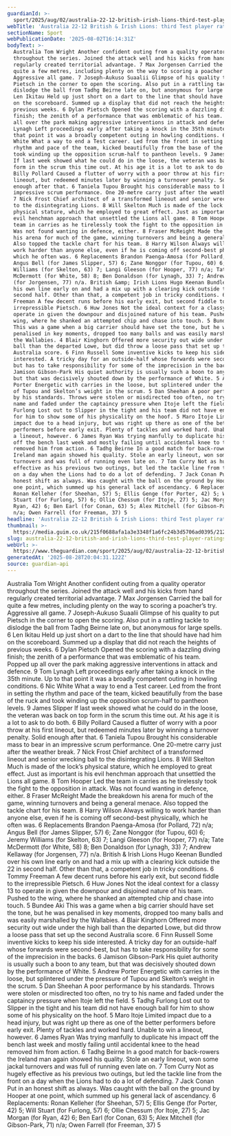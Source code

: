 ```yaml
---
guardianId: >-
  sport/2025/aug/02/australia-22-12-british-irish-lions-third-test-player-ratings
webTitle: 'Australia 22-12 British & Irish Lions: third Test player ratings'
sectionName: Sport
webPublicationDate: '2025-08-02T16:14:31Z'
bodyText: >-
  Australia Tom Wright Another confident outing from a quality operator
  throughout the series. Joined the attack well and his kicks from hand
  regularly created territorial advantage. 7 Max Jorgensen Carried the ball for
  quite a few metres, including plenty on the way to scoring a poacher’s try.
  Aggressive all game. 7 Joseph-Aukuso Suaalii Glimpse of his quality to put
  Pietsch in the corner to open the scoring. Also put in a rattling tackle to
  dislodge the ball from Tadhg Beirne late on, but anonymous for large spells. 6
  Len Ikitau Held up just short on a dart to the line that should have had him
  on the scoreboard. Summed up a display that did not reach the heights of
  previous weeks. 6 Dylan Pietsch Opened the scoring with a dazzling diving
  finish; the zenith of a performance that was emblematic of his team. Popped up
  all over the park making aggressive interventions in attack and defence. 9 Tom
  Lynagh Left proceedings early after taking a knock in the 35th minute. Up to
  that point it was a broadly competent outing in howling conditions. 6 Nic
  White What a way to end a Test career. Led from the front in setting the
  rhythm and pace of the team, kicked beautifully from the base of the ruck and
  took winding up the opposition scrum-half to pantheon levels. 9 James Slipper
  If last week showed what he could do in the loose, the veteran was back on top
  form in the scrum this time out. At his age it is a lot to ask to do both. 6
  Billy Pollard Caused a flutter of worry with a poor throw at his first
  lineout, but redeemed minutes later by winning a turnover penalty. Solid
  enough after that. 6 Taniela Tupou Brought his considerable mass to bear in an
  impressive scrum performance. One 20-metre carry just after the weather break.
  7 Nick Frost Chief architect of a transformed lineout and senior wrecking ball
  to the disintegrating Lions. 8 Will Skelton Much is made of the lock’s
  physical stature, which he employed to great effect. Just as important is his
  evil henchman approach that unsettled the Lions all game. 8 Tom Hooper Led the
  team in carries as he tirelessly took the fight to the opposition in attack.
  Was not found wanting in defence, either. 8 Fraser McReight Made the breakdown
  his arena for much of the game, winning turnovers and being a general menace.
  Also topped the tackle chart for his team. 8 Harry Wilson Always willing to
  work harder than anyone else, even if he is coming off second-best physically,
  which he often was. 6 Replacements Brandon Paenga-Amosa (for Pollard, 72) n/a;
  Angus Bell (for James Slipper, 57) 6; Zane Nonggor (for Tupou, 60) 6; Jeremy
  Williams (for Skelton, 63) 7; Langi Gleeson (for Hooper, 77) n/a; Tate
  McDermott (for White, 58) 8; Ben Donaldson (for Lynagh, 33) 7; Andrew Kellaway
  (for Jorgensen, 77) n/a. British &amp; Irish Lions Hugo Keenan Bundled over
  his own line early on and had a mix up with a clearing kick outside the 22 in
  second half. Other than that, a competent job in tricky conditions. 6 Tommy
  Freeman A few decent runs before his early exit, but second fiddle to the
  irrepressible Pietsch. 6 Huw Jones Not the ideal context for a classy 13 to
  operate in given the downpour and disjoined nature of his team. Pushed to the
  wing, where he shanked an attempted chip and chase into touch. 5 Bundee Aki
  This was a game when a big carrier should have set the tone, but he was
  penalised in key moments, dropped too many balls and was easily marshalled by
  the Wallabies. 4 Blair Kinghorn Offered more security out wide under the high
  ball than the departed Lowe, but did throw a loose pass that set up the second
  Australia score. 6 Finn Russell Some inventive kicks to keep his side
  interested. A tricky day for an outside-half whose forwards were second-best,
  but has to take responsibility for some of the imprecision in the backs. 6
  Jamison Gibson-Park His quiet authority is usually such a boon to any team,
  but that was decisively shouted down by the performance of White. 5 Andrew
  Porter Energetic with carries in the loose, but splintered under the pressure
  of Tupou and Skelton’s weight in the scrum. 5 Dan Sheehan A poor performance
  by his standards. Throws were stolen or misdirected too often, no try to his
  name and faded under the captaincy pressure when Itoje left the field. 5 Tadhg
  Furlong Lost out to Slipper in the tight and his team did not have enough ball
  for him to show some of his physicality on the hoof. 5 Maro Itoje Limited
  impact due to a head injury, but was right up there as one of the better
  performers before early exit. Plenty of tackles and worked hard. Unable to win
  a lineout, however. 6 James Ryan Was trying manfully to duplicate his impact
  off the bench last week and mostly failing until accidental knee to the head
  removed him from action. 6 Tadhg Beirne In a good match for back-rowers the
  Ireland man again showed his quality. Stole an early lineout, won some jackal
  turnovers and was full of running even late on. 7 Tom Curry Not as hugely
  effective as his previous two outings, but led the tackle line from the front
  on a day when the Lions had to do a lot of defending. 7 Jack Conan Put in an
  honest shift as always. Was caught with the ball on the ground by Hooper at
  one point, which summed up his general lack of ascendancy. 6 Replacements:
  Ronan Kelleher (for Sheehan, 57) 5; Ellis Genge (for Porter, 42) 5; Will
  Stuart (for Furlong, 57) 6; Ollie Chessum (for Itoje, 27) 5; Jac Morgan (for
  Ryan, 42) 6; Ben Earl (for Conan, 63) 5; Alex Mitchell (for Gibson-Park, 71)
  n/a; Owen Farrell (for Freeman, 37) 5
headline: 'Australia 22-12 British & Irish Lions: third Test player ratings'
thumbnail: >-
  https://media.guim.co.uk/215f0688afa1a3e3348f1a6fc24b3d5706ad0395/212_0_2603_2082/500.jpg
slug: australia-22-12-british-and-irish-lions-third-test-player-ratings
webUrl: >-
  https://www.theguardian.com/sport/2025/aug/02/australia-22-12-british-irish-lions-third-test-player-ratings
generatedAt: '2025-08-28T20:04:31.122Z'
source: guardian-api
---
```

Australia Tom Wright Another confident outing from a quality operator throughout the series. Joined the attack well and his kicks from hand regularly created territorial advantage. 7 Max Jorgensen Carried the ball for quite a few metres, including plenty on the way to scoring a poacher’s try. Aggressive all game. 7 Joseph-Aukuso Suaalii Glimpse of his quality to put Pietsch in the corner to open the scoring. Also put in a rattling tackle to dislodge the ball from Tadhg Beirne late on, but anonymous for large spells. 6 Len Ikitau Held up just short on a dart to the line that should have had him on the scoreboard. Summed up a display that did not reach the heights of previous weeks. 6 Dylan Pietsch Opened the scoring with a dazzling diving finish; the zenith of a performance that was emblematic of his team. Popped up all over the park making aggressive interventions in attack and defence. 9 Tom Lynagh Left proceedings early after taking a knock in the 35th minute. Up to that point it was a broadly competent outing in howling conditions. 6 Nic White What a way to end a Test career. Led from the front in setting the rhythm and pace of the team, kicked beautifully from the base of the ruck and took winding up the opposition scrum-half to pantheon levels. 9 James Slipper If last week showed what he could do in the loose, the veteran was back on top form in the scrum this time out. At his age it is a lot to ask to do both. 6 Billy Pollard Caused a flutter of worry with a poor throw at his first lineout, but redeemed minutes later by winning a turnover penalty. Solid enough after that. 6 Taniela Tupou Brought his considerable mass to bear in an impressive scrum performance. One 20-metre carry just after the weather break. 7 Nick Frost Chief architect of a transformed lineout and senior wrecking ball to the disintegrating Lions. 8 Will Skelton Much is made of the lock’s physical stature, which he employed to great effect. Just as important is his evil henchman approach that unsettled the Lions all game. 8 Tom Hooper Led the team in carries as he tirelessly took the fight to the opposition in attack. Was not found wanting in defence, either. 8 Fraser McReight Made the breakdown his arena for much of the game, winning turnovers and being a general menace. Also topped the tackle chart for his team. 8 Harry Wilson Always willing to work harder than anyone else, even if he is coming off second-best physically, which he often was. 6 Replacements Brandon Paenga-Amosa (for Pollard, 72) n/a; Angus Bell (for James Slipper, 57) 6; Zane Nonggor (for Tupou, 60) 6; Jeremy Williams (for Skelton, 63) 7; Langi Gleeson (for Hooper, 77) n/a; Tate McDermott (for White, 58) 8; Ben Donaldson (for Lynagh, 33) 7; Andrew Kellaway (for Jorgensen, 77) n/a. British &amp; Irish Lions Hugo Keenan Bundled over his own line early on and had a mix up with a clearing kick outside the 22 in second half. Other than that, a competent job in tricky conditions. 6 Tommy Freeman A few decent runs before his early exit, but second fiddle to the irrepressible Pietsch. 6 Huw Jones Not the ideal context for a classy 13 to operate in given the downpour and disjoined nature of his team. Pushed to the wing, where he shanked an attempted chip and chase into touch. 5 Bundee Aki This was a game when a big carrier should have set the tone, but he was penalised in key moments, dropped too many balls and was easily marshalled by the Wallabies. 4 Blair Kinghorn Offered more security out wide under the high ball than the departed Lowe, but did throw a loose pass that set up the second Australia score. 6 Finn Russell Some inventive kicks to keep his side interested. A tricky day for an outside-half whose forwards were second-best, but has to take responsibility for some of the imprecision in the backs. 6 Jamison Gibson-Park His quiet authority is usually such a boon to any team, but that was decisively shouted down by the performance of White. 5 Andrew Porter Energetic with carries in the loose, but splintered under the pressure of Tupou and Skelton’s weight in the scrum. 5 Dan Sheehan A poor performance by his standards. Throws were stolen or misdirected too often, no try to his name and faded under the captaincy pressure when Itoje left the field. 5 Tadhg Furlong Lost out to Slipper in the tight and his team did not have enough ball for him to show some of his physicality on the hoof. 5 Maro Itoje Limited impact due to a head injury, but was right up there as one of the better performers before early exit. Plenty of tackles and worked hard. Unable to win a lineout, however. 6 James Ryan Was trying manfully to duplicate his impact off the bench last week and mostly failing until accidental knee to the head removed him from action. 6 Tadhg Beirne In a good match for back-rowers the Ireland man again showed his quality. Stole an early lineout, won some jackal turnovers and was full of running even late on. 7 Tom Curry Not as hugely effective as his previous two outings, but led the tackle line from the front on a day when the Lions had to do a lot of defending. 7 Jack Conan Put in an honest shift as always. Was caught with the ball on the ground by Hooper at one point, which summed up his general lack of ascendancy. 6 Replacements: Ronan Kelleher (for Sheehan, 57) 5; Ellis Genge (for Porter, 42) 5; Will Stuart (for Furlong, 57) 6; Ollie Chessum (for Itoje, 27) 5; Jac Morgan (for Ryan, 42) 6; Ben Earl (for Conan, 63) 5; Alex Mitchell (for Gibson-Park, 71) n/a; Owen Farrell (for Freeman, 37) 5
